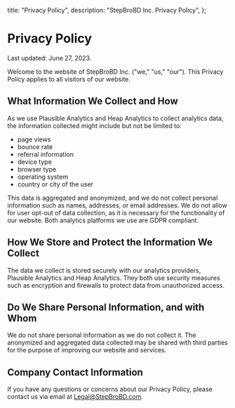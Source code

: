   title: "Privacy Policy",
  description: "StepBroBD Inc. Privacy Policy",
};

# Privacy Policy

Last updated: June 27, 2023.

Welcome to the website of StepBroBD Inc. ("we," "us," "our"). This Privacy
Policy applies to all visitors of our website.

## What Information We Collect and How

As we use Plausible Analytics and Heap Analytics to collect analytics data, the
information collected might include but not be limited to:

- page views
- bounce rate
- referral information
- device type
- browser type
- operating system
- country or city of the user

This data is aggregated and anonymized, and we do not collect personal
information such as names, addresses, or email addresses. We do not allow for
user opt-out of data collection, as it is necessary for the functionality of our
website. Both analytics platforms we use are GDPR compliant.

## How We Store and Protect the Information We Collect

The data we collect is stored securely with our analytics providers, Plausible
Analytics and Heap Analytics. They both use security measures such as encryption
and firewalls to protect data from unauthorized access.

## Do We Share Personal Information, and with Whom

We do not share personal information as we do not collect it. The anonymized and
aggregated data collected may be shared with third parties for the purpose of
improving our website and services.

## Company Contact Information

If you have any questions or concerns about our Privacy Policy, please contact
us via email at [Legal@StepBroBD.com](mailto:Legal@StepBroBD.com).
